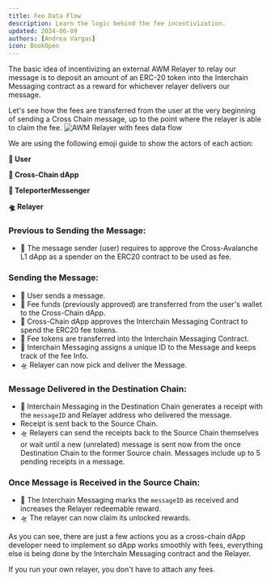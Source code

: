 ```yaml
---
title: Fee Data Flow
description: Learn the logic behind the fee incentivization.
updated: 2024-06-09
authors: [Andrea Vargas]
icon: BookOpen
---
```


The basic idea of incentivizing an external AWM Relayer to relay our message is to deposit an amount of an ERC-20 token into the Interchain Messaging contract as a reward for whichever relayer delivers our message.

Let's see how the fees are transferred from the user at the very beginning of sending a Cross Chain message, up to the point where the relayer is able to claim the fee.
![AWM Relayer with fees data flow](/common-images/teleporter/teleporter-fees-receipt.png)


We are using the following emoji guide to show the actors of each action:


**👩 User**

**📜 Cross-Chain dApp**

**👾 TeleporterMessenger**

**🛸 Relayer**

### Previous to Sending the Message:

- 👩 The message sender (user) requires to approve the Cross-Avalanche L1 dApp as a spender on the ERC20 contract to be used as fee.

### Sending the Message:

- 👩 User sends a message.
- 📜 Fee funds (previously approved) are transferred from the user's wallet to the Cross-Chain dApp.
- 📜 Cross-Chain dApp approves the Interchain Messaging Contract to spend the ERC20 fee tokens.
- 👾 Fee tokens are transferred into the Interchain Messaging Contract.
- 👾 Interchain Messaging assigns a unique ID to the Message and keeps track of the fee Info.
- 🛸 Relayer can now pick and deliver the Message.

### Message Delivered in the Destination Chain:

- 👾 Interchain Messaging in the Destination Chain generates a receipt with the `messageID` and Relayer address who delivered the message.
- Receipt is sent back to the Source Chain.
- 🛸 Relayers can send the receipts back to the Source Chain themselves or wait until a new (unrelated) message is sent now from the once Destination Chain to the former Source chain. Messages include up to 5 pending receipts in a message.

### Once Message is Received in the Source Chain:

- 👾 The Interchain Messaging marks the `messageID` as received and increases the Relayer redeemable reward.
- 🛸 The relayer can now claim its unlocked rewards.

As you can see, there are just a few actions you as a cross-chain dApp developer need to implement so dApp works smoothly with fees, everything else is being done by the Interchain Messaging contract and the Relayer.

If you run your own relayer, you don't have to attach any fees.

<Quiz quizId="315"/>